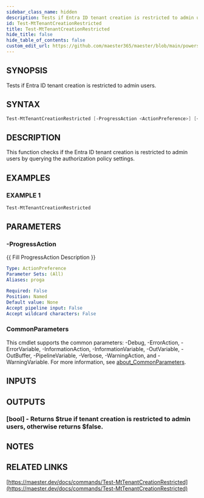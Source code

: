 ```yaml
---
sidebar_class_name: hidden
description: Tests if Entra ID tenant creation is restricted to admin users.
id: Test-MtTenantCreationRestricted
title: Test-MtTenantCreationRestricted
hide_title: false
hide_table_of_contents: false
custom_edit_url: https://github.com/maester365/maester/blob/main/powershell/public/Test-MtTenantCreationRestricted.ps1
---
```


## SYNOPSIS

Tests if Entra ID tenant creation is restricted to admin users.

## SYNTAX

```powershell
Test-MtTenantCreationRestricted [-ProgressAction <ActionPreference>] [<CommonParameters>]
```

## DESCRIPTION

This function checks if the Entra ID tenant creation is restricted to admin users by querying the authorization policy settings.

## EXAMPLES

### EXAMPLE 1

```powershell
Test-MtTenantCreationRestricted
```

## PARAMETERS

### -ProgressAction

\{\{ Fill ProgressAction Description \}\}

```yaml
Type: ActionPreference
Parameter Sets: (All)
Aliases: proga

Required: False
Position: Named
Default value: None
Accept pipeline input: False
Accept wildcard characters: False
```

### CommonParameters

This cmdlet supports the common parameters: -Debug, -ErrorAction, -ErrorVariable, -InformationAction, -InformationVariable, -OutVariable, -OutBuffer, -PipelineVariable, -Verbose, -WarningAction, and -WarningVariable. For more information, see [about_CommonParameters](http://go.microsoft.com/fwlink/?LinkID=113216).

## INPUTS

## OUTPUTS

### [bool] - Returns $true if tenant creation is restricted to admin users, otherwise returns $false.

## NOTES

## RELATED LINKS

[https://maester.dev/docs/commands/Test-MtTenantCreationRestricted](https://maester.dev/docs/commands/Test-MtTenantCreationRestricted)
